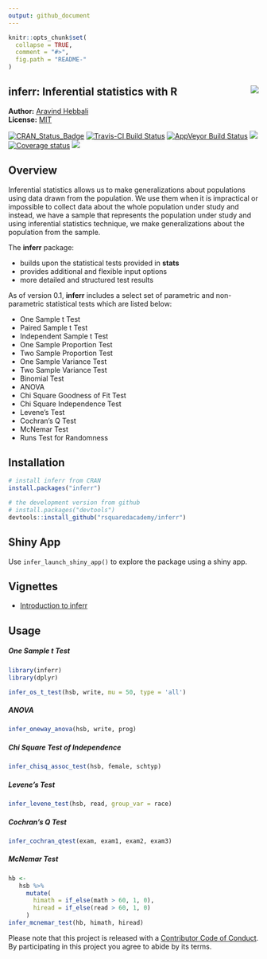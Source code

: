 ```yaml
---
output: github_document
---
```


<!-- README.md is generated from README.Rmd. Please edit that file -->

```r
knitr::opts_chunk$set(
  collapse = TRUE,
  comment = "#>",
  fig.path = "README-"
)
```

inferr: Inferential statistics with R <img src="hex_inferr.png" align="right" />
-------------

**Author:** [Aravind Hebbali](http://www.aravindhebbali.com)<br/>
**License:** [MIT](https://opensource.org/licenses/MIT)

[![CRAN\_Status\_Badge](http://www.r-pkg.org/badges/version/inferr)](https://cran.r-project.org/package=inferr) [![Travis-CI Build Status](https://travis-ci.org/rsquaredacademy/inferr.svg?branch=master)](https://travis-ci.org/rsquaredacademy/inferr) [![AppVeyor Build Status](https://ci.appveyor.com/api/projects/status/github/rsquaredacademy/inferr?branch=master&svg=true)](https://ci.appveyor.com/project/rsquaredacademy/inferr) [![](https://cranlogs.r-pkg.org/badges/grand-total/inferr)](https://cran.r-project.org/package=inferr) [![Coverage status](https://codecov.io/gh/rsquaredacademy/inferr/branch/master/graph/badge.svg)](https://codecov.io/github/rsquaredacademy/inferr?branch=master) ![](https://img.shields.io/badge/lifecycle-maturing-blue.svg)



## Overview

Inferential statistics allows us to make generalizations about populations using data drawn from the population.
We use them when it is impractical or impossible to collect data about the whole population under study and instead,
we have a sample that represents the population under study and using inferential statistics technique, we make
generalizations about the population from the sample.

The **inferr** package:

- builds upon the statistical tests provided in **stats**  
- provides additional and flexible input options
- more detailed and structured test results

As of version 0.1, **inferr** includes a select set of parametric and non-parametric statistical tests which are listed below:

- One Sample t Test
- Paired Sample t Test
- Independent Sample t Test
- One Sample Proportion Test
- Two Sample Proportion Test
- One Sample Variance Test
- Two Sample Variance Test
- Binomial Test
- ANOVA
- Chi Square Goodness of Fit Test
- Chi Square Independence Test
- Levene's Test
- Cochran's Q Test
- McNemar Test
- Runs Test for Randomness


## Installation

```r
# install inferr from CRAN
install.packages("inferr")

# the development version from github
# install.packages("devtools")
devtools::install_github("rsquaredacademy/inferr")
```

## Shiny App

Use `infer_launch_shiny_app()` to explore the package using a shiny app.

## Vignettes

- [Introduction to inferr](http://www.rsquaredacademy.com/inferr/articles/index.html)

## Usage

##### One Sample t Test

```r
library(inferr)
library(dplyr)
```

```r
infer_os_t_test(hsb, write, mu = 50, type = 'all')
```

##### ANOVA

```r
infer_oneway_anova(hsb, write, prog)
```

##### Chi Square Test of Independence

```r
infer_chisq_assoc_test(hsb, female, schtyp)
```

##### Levene's Test

```r
infer_levene_test(hsb, read, group_var = race)
```

##### Cochran's Q Test

```r
infer_cochran_qtest(exam, exam1, exam2, exam3)
```

##### McNemar Test

```r
hb <-
   hsb %>%
     mutate(
       himath = if_else(math > 60, 1, 0),
       hiread = if_else(read > 60, 1, 0)
     )
infer_mcnemar_test(hb, himath, hiread)
```

Please note that this project is released with a [Contributor Code of Conduct](CONDUCT.md).
By participating in this project you agree to abide by its terms.

